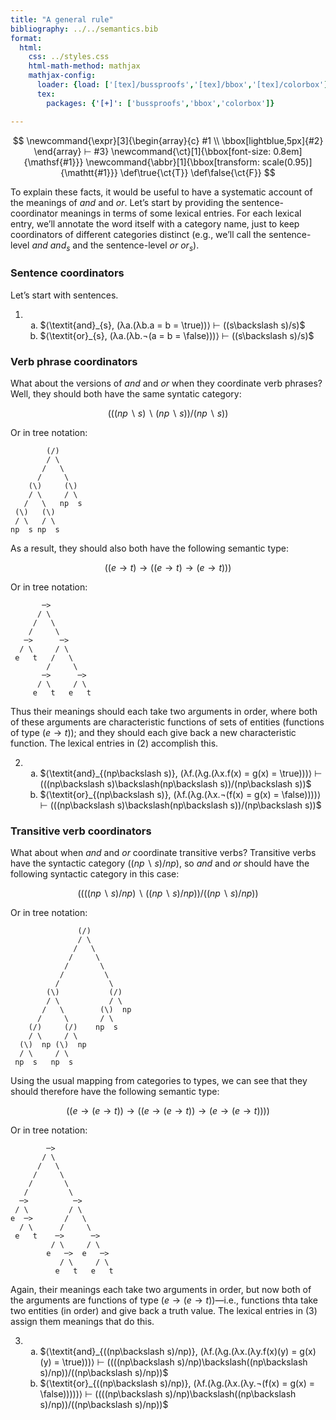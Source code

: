 ```yaml
---
title: "A general rule"
bibliography: ../../semantics.bib
format:
  html:
    css: ../styles.css
    html-math-method: mathjax
    mathjax-config:
      loader: {load: ['[tex]/bussproofs','[tex]/bbox','[tex]/colorbox']}
      tex:
        packages: {'[+]': ['bussproofs','bbox','colorbox']}

---
```


::: {.hidden}
$$
\newcommand{\expr}[3]{\begin{array}{c}
#1 \\
\bbox[lightblue,5px]{#2}
\end{array} ⊢ #3}
\newcommand{\ct}[1]{\bbox[font-size: 0.8em]{\mathsf{#1}}}
\newcommand{\abbr}[1]{\bbox[transform: scale(0.95)]{\mathtt{#1}}}
\def\true{\ct{T}}
\def\false{\ct{F}}
$$
:::

To explain these facts, it would be useful to have a systematic account of the meanings of *and* and *or*.
Let's start by providing the sentence-coordinator meanings in terms of some lexical entries.
For each lexical entry, we'll annotate the word itself with a category name, just to keep coordinators of different categories distinct (e.g., we'll call the sentence-level *and* $\textit{and}_{s}$ and the sentence-level *or* $\textit{or}_{s}$).

### Sentence coordinators

Let's start with sentences.

(@ex-and-or-sentences) a. $⟨\textit{and}_{s}, (λa.(λb.a = b = \true))⟩ ⊢ ((s\backslash s)/s)$
	b. $⟨\textit{or}_{s}, (λa.(λb.¬(a = b = \false)))⟩ ⊢ ((s\backslash s)/s)$

### Verb phrase coordinators

What about the versions of *and* and *or* when they coordinate verb phrases?
Well, they should both have the same syntatic category:

$$(((np\backslash s)\backslash(np\backslash s))/(np\backslash s))$$

Or in tree notation:

```
        (/)
        / \
       /   \
      /     \
    (\)     (\)
    / \     / \
   /   \   np  s
 (\)   (\)
 / \   / \
np  s np  s
```

As a result, they should also both have the following semantic type:

$$((e → t) → ((e → t) → (e → t)))$$

Or in tree notation:

```
       ─>
      / \
     /   \
    /     \
   ─>      ─>
  / \     / \
 e   t   /   \
        /     \
       ─>      ─>
      / \     / \
	 e   t   e   t
```


Thus their meanings should each take two arguments in order, where both of these arguments are characteristic functions of sets of entities (functions of type $(e → t)$);
and they should each give back a new characteristic function.
The lexical entries in (@ex-and-or-vps) accomplish this.

(@ex-and-or-vps) a. $⟨\textit{and}_{(np\backslash s)}, (λf.(λg.(λx.f(x) = g(x) = \true)))⟩ ⊢ (((np\backslash s)\backslash(np\backslash s))/(np\backslash s))$
	b. $⟨\textit{or}_{(np\backslash s)}, (λf.(λg.(λx.¬(f(x) = g(x) = \false))))⟩ ⊢ (((np\backslash s)\backslash(np\backslash s))/(np\backslash s))$

### Transitive verb coordinators

What about when *and* and *or* coordinate transitive verbs?
Transitive verbs have the syntactic category $((np\backslash s)/np)$, so *and* and *or* should have the following syntactic category in this case:

$$((((np\backslash s)/np)\backslash((np\backslash s)/np))/((np\backslash s)/np))$$

Or in tree notation:

```
               (/)
               / \
              /   \
	   	     /     \
            /       \
           /         \
          /           \
        (\)           (/)
        / \           / \
       /   \        (\)  np
      /     \       / \
    (/)     (/)    np  s
    / \     / \
  (\)  np (\)  np
  / \     / \
 np  s   np  s
```

Using the usual mapping from categories to types, we can see that they should therefore have the following semantic type:

$$((e → (e → t)) → ((e → (e → t)) → (e → (e → t))))$$

Or in tree notation:

```
        ─>
       / \
      /   \
     /     \
	/       \
   /         \
  ─>          ─>
 / \         / \
e  ─>       /   \
  / \      /     \
 e   t    ─>      ─>
         / \     / \
	    e   ─>  e   ─>
	       / \     / \
	      e   t   e   t

```

Again, their meanings each take two arguments in order, but now both of the arguments are functions of type $(e → (e → t))$---i.e., functions thta take two entities (in order) and give back a truth value.
The lexical entries in (@ex-and-or-tvs) assign them meanings that do this.

(@ex-and-or-tvs) a. $⟨\textit{and}_{((np\backslash s)/np)}, (λf.(λg.(λx.(λy.f(x)(y) = g(x)(y) = \true)))⟩ ⊢ ((((np\backslash s)/np)\backslash((np\backslash s)/np))/((np\backslash s)/np))$
	b. $⟨\textit{or}_{((np\backslash s)/np)}, (λf.(λg.(λx.(λy.¬(f(x) = g(x) = \false)))))⟩ ⊢ ((((np\backslash s)/np)\backslash((np\backslash s)/np))/((np\backslash s)/np))$


